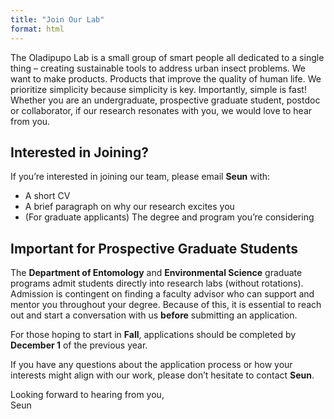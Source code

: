 ```yaml
---
title: "Join Our Lab"
format: html
---
```


The Oladipupo Lab is a small group of smart people all dedicated to a single thing – creating sustainable tools to address urban insect problems. We want to make products. Products that improve the quality of human life. We prioritize simplicity because simplicity is key. Importantly, simple is fast! Whether you are an undergraduate, prospective graduate student, postdoc or collaborator, if our research resonates with you, we would love to hear from you.


## Interested in Joining?

If you’re interested in joining our team, please email **Seun** with:

- A short CV
- A brief paragraph on why our research excites you
- (For graduate applicants) The degree and program you’re considering

## Important for Prospective Graduate Students

The **Department of Entomology** and **Environmental Science** graduate programs admit students directly into research labs (without rotations). Admission is contingent on finding a faculty advisor who can support and mentor you throughout your degree. Because of this, it is essential to reach out and start a conversation with us **before** submitting an application.

For those hoping to start in **Fall**, applications should be completed by **December 1** of the previous year.

If you have any questions about the application process or how your interests might align with our work, please don’t hesitate to contact **Seun**.

Looking forward to hearing from you,  
Seun






